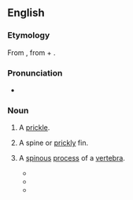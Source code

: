 ==English==

===Etymology===
From {{etyl|grc|en}} {{m|grc|ἄκανθα||thorn}}, from {{m|grc|ἀκή||thorn}} + {{m|grc|ἄνθος||flower}}.

===Pronunciation===
* {{a|GA}} {{IPA|en|/əˈkæn.θə/|/əˈkænt.θə/}}

===Noun===
{{en-noun}}

# {{lb|en|botany}} A [[prickle]].
# {{lb|en|zoology}} A spine or [[prickly]] fin.
# {{lb|en|anatomy}} A [[spinous]] [[process]] of a [[vertebra]].
#* {{quote-book|en|title=Galen on the usefulness of the parts of the body|page=581|books.google.com/books?id=HbVsAAAAMAAJ|by={{w|Galen}}|author=Margaret Tallmadge May|year=1968|passage=Moreover, all the outgrowths which I have said constitute the '''acantha''' are not of equal size in all the vertebrae, and Nature has done this with wonderful forethought.|url=http://books.google.com/books?id=HbVsAAAAMAAJ&q=%22an|the+acantha%22&dq=%22an|the+acantha%22&hl=en&sa=X&ei=8kwIUeGEB6Ga0QHVloHgDA&ved=0CHwQ6AEwDjge}}
#* {{quote-book|en|title=Speaking of Children's Posture Problems and the Injuries They Cause|page=55|books.google.com/books?isbn=0832622443|author=Renate Zauner|year=1980|passage=Individual vertebral bodies (right) as seen from the side and from above. The '''acantha''' is the spiney projection on the right of each illustration: in the lower illustration the boney spinal canal is shown between the '''acantha''' and the vertebral body.}}
#* {{quote-book|en|title=Foundations of Manual Lymph Drainage|page=73|books.google.com/books?isbn=0323070418|author=Michael Foeldi, Roman Strossenreuther|year=2005|passage=Rotary strokes or stationary circles in the direction of the flank / Alternate from the '''acantha''' of the vertebral column in the direction of the flank (medial to lateral)}}